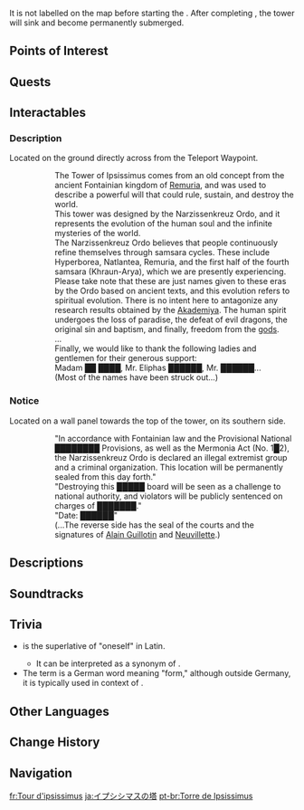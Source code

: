 {{Location Infobox
|image        = <gallery>
Tower of Ipsissimus.png|Initial
Tower of Ipsissimus Submerged.png|Submerged
Point of Interest Tower of Ipsissimus Map Location.png|Map
</gallery>
|icon         = UI Tower of Ipsissimus.png
|type         = Subarea
|area         = Morte Region
|region       = Fontaine
}}
{{Location Intro|description=<p>This tower, also referred to as the <noinclude>'''</noinclude>Sealed Ruined Tower<noinclude>'''</noinclude> or the <noinclude>'''</noinclude>Tower of Gestalt<noinclude>'''</noinclude>, was built by the [[Narzissenkreuz Ordo]] and served as their base of operations.</p>}}

It is not labelled on the map before starting the {{Quest|In the Wake of Narcissus}}. After completing {{Quest|Savior's Wake}}, the tower will sink and become permanently submerged.

==Points of Interest==
{{Locations by Category Table|type=Points of Interest}}

==Quests==
{{Quests by Category List|Tower of Ipsissimus Quests|heo=1}}

==Interactables==
===Description===
Located on the ground directly across from the Teleport Waypoint.
{{Dialogue Start}}
::The Tower of Ipsissimus comes from an old concept from the ancient Fontainian kingdom of [[Remuria]], and was used to describe a powerful will that could rule, sustain, and destroy the world.
::This tower was designed by the Narzissenkreuz Ordo, and it represents the evolution of the human soul and the infinite mysteries of the world.
::The Narzissenkreuz Ordo believes that people continuously refine themselves through samsara cycles. These include Hyperborea, Natlantea, Remuria, and the first half of the fourth samsara (Khraun-Arya), which we are presently experiencing. Please take note that these are just names given to these eras by the Ordo based on ancient texts, and this evolution refers to spiritual evolution. There is no intent here to antagonize any research results obtained by the [[Sumeru Akademiya|Akademiya]]. The human spirit undergoes the loss of paradise, the defeat of evil dragons, the original sin and baptism, and finally, freedom from the [[god]]s.
::...
::Finally, we would like to thank the following ladies and gentlemen for their generous support:
::Madam ██ ████, Mr. Eliphas ██████, Mr. ██████...
::(Most of the names have been struck out...)
{{Dialogue End}}

===Notice===
Located on a wall panel towards the top of the tower, on its southern side.

{{Dialogue Start}}
::"In accordance with Fontainian law and the Provisional National ████████ Provisions, as well as the Mermonia Act (No. 1█2), the Narzissenkreuz Ordo is declared an illegal extremist group and a criminal organization. This location will be permanently sealed from this day forth."
::"Destroying this █████ board will be seen as a challenge to national authority, and violators will be publicly sentenced on charges of ███████."
::"Date: ██████"
::(...The reverse side has the seal of the courts and the signatures of [[Alain Guillotin]] and [[Neuvillette]].)

==Descriptions==
{{Description|We must reach the lowest level before the arrival of the apocalypse.|Exploring the Tower of Gestalt, [[Map]] description}}
{{Description/Viewpoint|Tower of Gestalt}}

==Soundtracks==
{{Soundtracks by Category Table|type=location}}

<!--
==Lore==

==Gallery==
<gallery>

</gallery>

==Video Guides==
{{EVT
|video   = 
|caption = 
}}
-->
==Trivia==
* {{wt|ipsissimus|Ipsissimus}} is the superlative of "oneself" in Latin.
** It can be interpreted as a synonym of {{wt|ipseity}}.
* The term {{Lang|"gestalt"|zh=格式塔|zh_rm=géshìtǎ}} is a German word meaning "form," although outside Germany, it is typically used in context of {{w|Gestalt psychology}}.

==Other Languages==
{{Other Languages
|1_en     = Tower of Ipsissimus
|1_zhs    = 自体自身之塔
|1_zhs_rm = Zìtǐzìshēn zhī Tǎ
|1_zht    = 自體自身之塔
|1_zht_rm = Zìtǐzìshēn zhī Tǎ
|1_zh_tl  = Tower of Self Itself
|1_ja     = イプシシマスの塔
|1_ja_rm  = Ipushishimasu no Tou
|1_ja_tl  = Tower of Ipsissimus
|1_ko     = 궁극자<->의 탑
|1_ko_tl  = Tower of the Ultimate Self
|1_es     = Torre del Ipsíssimus
|1_es_tl  = Tower of Ipsissimus
|1_fr     = Tour d'ipsissimus
|1_fr_tl  = Tower of Ipsissimus
|1_ru     = Башня Ипсиссимус
|1_ru_tl  = Tower of Ipsissimus
|1_th     = Tower of Ipsissimus
|1_vi     = Tháp Ipsissimus
|1_vi_tl  = Ipsissimus Tower
|1_de     = Ipsissimus-Turm
|1_de_tl  = Ipsissimus Tower
|1_id     = Tower of Ipsissimus
|1_pt     = Torre de Ipsissimus
|1_pt_tl  = Tower of Ipsissimus
|1_tr     = Benlik Kulesi
|1_tr_tl  = Tower of Ego
|1_it     = Torre dell'Ipsissimus
|1_it_tl  = Tower of Ipsissimus
|2_en     = Tower of Gestalt
|2_zhs    = 格式塔
|2_zhs_rm = Géshìtǎ
|2_zht    = 格式塔
|2_zht_rm = Géshìtǎ
|2_zh_tl  = Gestalt
|2_zh_note= {{zh|格式塔}} is a phono-semantic matching of "gestalt," and literally means "format tower."
|2_ja     = ゲシュタル塔
|2_ja_rm  = Geshutaru Tou
|2_ja_tl  = Gestalt Tower
|2_ko     = 게슈탈트<->의 탑
|2_ko_tl  = Tower of Gestalt
|2_es     = Torre de la Gestalt
|2_es_tl  = Tower of Gestalt
|2_fr     = Tour de la gestalt
|2_fr_tl  = Tower of Gestalt
|2_ru     = Башня гештальта
|2_ru_tl  = Tower of Gestalt
|2_th     = เกสตัลท์
|2_th_rm  = 
|2_th_tl  = Gestalt
|2_vi     = Tháp Mô Thức
|2_vi_tl  = Model Tower
|2_de     = Turm der Gestalt
|2_de_tl  = Tower of Form
|2_id     = Menara Gestalt
|2_id_tl  = Tower of Gestalt
|2_pt     = Torre de Gestalt
|2_pt_tl  = Tower of Gestalt
|2_tr     = Gestalt Kulesi
|2_tr_tl  = Tower of Gestalt
|2_it     = Torre della Gestalt
|2_it_tl  = Tower of the Gestalt
|3_en     = Sealed Ruined Tower
|3_zhs    = 闭锁的遗迹塔
|3_zhs_rm = Bìsuǒ de Yíjì Tǎ
|3_zht    = 閉鎖的遺蹟塔
|3_zht_rm = Bìsuǒ de Yíjì Tǎ
|3_zh_tl  = Locked Ruined Tower
|3_ja     = 閉ざされた遺跡の塔
|3_ja_rm  = Tozasareta Iseki no Tou
|3_ja_tl  = Locked Ruined Tower
|3_ko     = 봉쇄된 유적 탑
|3_ko_tl  = Locked Ruin Tower
|3_es     = Torre en Ruinas Sellada
|3_es_tl  = Sealed Ruined Tower
|3_fr     = Tour en ruine scellée
|3_fr_tl  = Sealed Ruined Tower
|3_ru     = Закрытая разрушенная башня
|3_ru_tl  = Closed Ruined Tower
|3_th     = Sealed Ruined Tower
|3_vi     = Tháp {{tt|Di Tích|遗迹}} {{tt|Bị Khóa|闭锁}}
|3_vi_tl  = Locked Ruined Tower
|3_de     = Versiegelte Turmruine
|3_de_tl  = Sealed Ruined Tower
|3_id     = Sealed Ruined Tower
|3_pt     = Torre Arruinada Selada
|3_pt_tl  = 
|3_tr     = Mühürlü Harabe Kulesi
|3_tr_tl  = 
|3_it     = Torre in rovina sigillata
|3_it_tl  = Sealed Ruined Tower
}}

==Change History==
{{Change History|4.2}}

==Navigation==
{{Area Navbox|Fontaine}}

[[fr:Tour d'ipsissimus]]
[[ja:イプシシマスの塔]]
[[pt-br:Torre de Ipsissimus]]